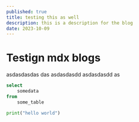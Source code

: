 ```yaml
---
published: true
title: testing this as well
description: this is a description for the blog
date: 2023-10-09
---
```


# Testign mdx blogs 
asdasdasdas
das
asdasdasdd
asdasdasdd
as

```sql
select 
    somedata
from 
    some_table
```

```python
print("hello world")
```